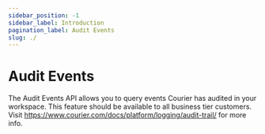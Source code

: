 ```yaml
---
sidebar_position: -1
sidebar_label: Introduction
pagination_label: Audit Events
slug: ./
---
```



# Audit Events

The Audit Events API allows you to query events Courier has audited in your workspace. This feature should be available to all business tier customers. Visit https://www.courier.com/docs/platform/logging/audit-trail/ for more info.
